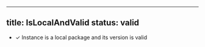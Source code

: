 
---
title: IsLocalAndValid
status: valid
---

- ✓ Instance is a local package and its version is valid
